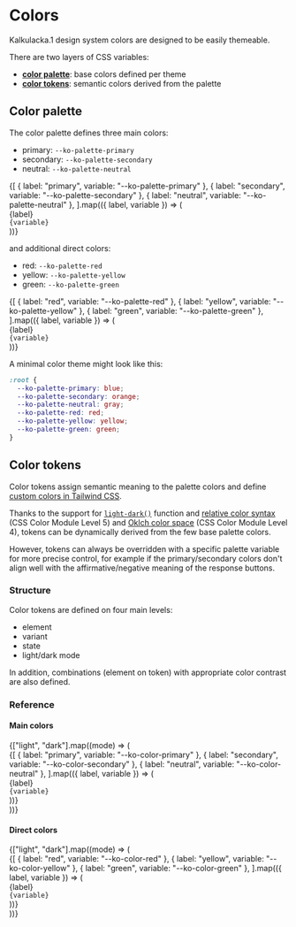 
<Meta title="Colors" />

# Colors

Kalkulacka.1 design system colors are designed to be easily themeable.

There are two layers of CSS variables:

- [**color palette**](#color-palette): base colors defined per theme
- [**color tokens**](#color-tokens): semantic colors derived from the palette

## Color palette

The color palette defines three main colors:

- primary: `--ko-palette-primary`
- secondary: `--ko-palette-secondary`
- neutral: `--ko-palette-neutral`

<Unstyled>
  <div
    style={{
      display: "grid",
      gridTemplateColumns: "repeat(auto-fill, minmax(8rem, 1fr))",
      gap: "2rem",
      backgroundColor: "rgba(0, 0, 0, 0.05)",
      padding: "2rem",
    }}
  >
    {[
      { label: "primary", variable: "--ko-palette-primary" },
      { label: "secondary", variable: "--ko-palette-secondary" },
      { label: "neutral", variable: "--ko-palette-neutral" },      
    ].map(({ label, variable }) => (
      <div
        key={variable}
        style={{
          display: "flex",
          flexDirection: "column",
          alignItems: "center",
          gap: "0.5rem",
        }}
      >
        <div
          style={{
            width: "8rem",
            height: "8rem",
            borderRadius: "50%",
            backgroundColor: `var(${variable})`,
          }}
        />
        <div style={{ textAlign: "center", fontSize: "0.875rem" }}>{label}</div>
        <code style={{ textAlign: "center", fontSize: "0.625rem" }}>{variable}</code>
      </div>
    ))}
  </div>
</Unstyled>

and additional direct colors:

- red: `--ko-palette-red`
- yellow: `--ko-palette-yellow`
- green: `--ko-palette-green`

<Unstyled>
  <div
    style={{
      display: "grid",
      gridTemplateColumns: "repeat(auto-fill, minmax(8rem, 1fr))",
      gap: "2rem",
      backgroundColor: "rgba(0, 0, 0, 0.05)",
      padding: "2rem",
    }}
  >
    {[
      { label: "red", variable: "--ko-palette-red" },
      { label: "yellow", variable: "--ko-palette-yellow" },
      { label: "green", variable: "--ko-palette-green" },      
    ].map(({ label, variable }) => (
      <div
        key={variable}
        style={{
          display: "flex",
          flexDirection: "column",
          alignItems: "center",
          gap: "0.5rem",
        }}
      >
        <div
          style={{
            width: "8rem",
            height: "8rem",
            borderRadius: "50%",
            backgroundColor: `var(${variable})`,
          }}
        />
        <div style={{ textAlign: "center", fontSize: "0.875rem" }}>{label}</div>
        <code style={{ textAlign: "center", fontSize: "0.625rem" }}>{variable}</code>
      </div>
    ))}
  </div>
</Unstyled>

A minimal color theme might look like this:

```css
:root {
  --ko-palette-primary: blue;
  --ko-palette-secondary: orange;
  --ko-palette-neutral: gray;
  --ko-palette-red: red;
  --ko-palette-yellow: yellow;
  --ko-palette-green: green;
}
```

## Color tokens

Color tokens assign semantic meaning to the palette colors and define [custom colors in Tailwind CSS](https://tailwindcss.com/docs/colors#customizing-your-colors).

Thanks to the support for [`light-dark()`](https://developer.mozilla.org/en-US/docs/Web/CSS/color_value/light-dark) function and [relative color syntax](https://developer.mozilla.org/en-US/docs/Web/CSS/CSS_colors/Relative_colors) (CSS Color Module Level 5) and [Oklch color space](https://developer.mozilla.org/en-US/docs/Web/CSS/color_value/oklch) (CSS Color Module Level 4), tokens can be dynamically derived from the few base palette colors.

However, tokens can always be overridden with a specific palette variable for more precise control, for example if the primary/secondary colors don't align well with the affirmative/negative meaning of the response buttons.

### Structure

Color tokens are defined on four main levels:

- element
- variant
- state
- light/dark mode

In addition, combinations (element on token) with appropriate color contrast are also defined.

### Reference

#### Main colors

<Unstyled>
  <div
    style={{
      display: "grid",
      gridAutoFlow: "rows",
    }}
  >
    {["light", "dark"].map((mode) => (
      <div
        key={mode}
        style={{
          display: "grid",
          gridTemplateColumns: "repeat(auto-fill, minmax(8rem, 1fr))",
          gap: "2rem",
          backgroundColor: mode === "dark" ? "rgba(0, 0, 0, 0.85)" : "rgba(0, 0, 0, 0.05)",
          color: mode === "dark" ? "white" : "black",
          padding: "2rem",
        }}
      >
        {[
          { label: "primary", variable: "--ko-color-primary" },
          { label: "secondary", variable: "--ko-color-secondary" },
          { label: "neutral", variable: "--ko-color-neutral" },
        ].map(({ label, variable }) => (
          <div
            key={`${mode}-${variable}`}
            style={{
              display: "flex",
              flexDirection: "column",
              alignItems: "center",
              gap: "0.5rem",
              colorScheme: mode,
            }}
          >
            <div
              style={{
                width: "8rem",
                height: "8rem",
                borderRadius: "50%",
                backgroundColor: `var(${variable})`,
              }}
            />
            <div style={{ textAlign: "center", fontSize: "0.875rem" }}>
              {label}
            </div>
            <code style={{ textAlign: "center", fontSize: "0.625rem" }}>{variable}</code>
          </div>
        ))}
      </div>
    ))}
  </div>
</Unstyled>

#### Direct colors

<Unstyled>
  <div
    style={{
      display: "grid",
      gridAutoFlow: "rows",
    }}
  >
    {["light", "dark"].map((mode) => (
      <div
        key={mode}
        style={{
          display: "grid",
          gridTemplateColumns: "repeat(auto-fill, minmax(8rem, 1fr))",
          gap: "2rem",
          backgroundColor: mode === "dark" ? "rgba(0, 0, 0, 0.85)" : "rgba(0, 0, 0, 0.05)",
          color: mode === "dark" ? "white" : "black",
          padding: "2rem",
        }}
      >
        {[
          { label: "red", variable: "--ko-color-red" },
          { label: "yellow", variable: "--ko-color-yellow" },
          { label: "green", variable: "--ko-color-green" },
        ].map(({ label, variable }) => (
          <div
            key={`${mode}-${variable}`}
            style={{
              display: "flex",
              flexDirection: "column",
              alignItems: "center",
              gap: "0.5rem",
              colorScheme: mode,
            }}
          >
            <div
              style={{
                width: "8rem",
                height: "8rem",
                borderRadius: "50%",
                backgroundColor: `var(${variable})`,
              }}
            />
            <div style={{ textAlign: "center", fontSize: "0.875rem" }}>
              {label}
            </div>
            <code style={{ textAlign: "center", fontSize: "0.625rem" }}>{variable}</code>
          </div>
        ))}
      </div>
    ))}
  </div>
</Unstyled>
